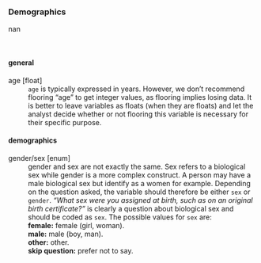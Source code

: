 
### Demographics

 nan

<br>

#### general

age	[float]
: `age` is typically expressed in years. However, we don't recommend flooring "age" to get integer values, as flooring implies losing data. It is better to leave variables as floats (when they are floats) and let the analyst decide whether or not flooring this variable is necessary for their specific purpose.





#### demographics

gender/sex	[enum]
: gender and sex are not exactly the same. Sex refers to a biological sex while gender is a more complex construct. A person may have a male biological sex but identify as a women for example. Depending on the question asked, the variable should therefore be either `sex` or `gender`. *"What sex were you assigned at birth, such as on an original birth certificate?"* is clearly a question about biological sex and should be coded as `sex`. The possible values for `sex` are:
:  **female:** female (girl, woman).
:  **male:** male (boy, man).
:  **other:** other.
:  **skip question:** prefer not to say.



